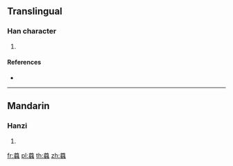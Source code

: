 {{character info/new}}
==Translingual==

===Han character===
{{Han char|rn=142|rad=虫|as=15|sn=21|four=80136|canj=TWLII}}

# {{defn|Han|sort=虫15}}

====References====
* {{Han ref|kx=1102.131|hdz=42902.241|uh=8824|ud=34852|bh=F644|bd=63044}}

----

==Mandarin==

===Hanzi===
{{cmn-hanzi|pin=[[qiū]] ([[qiu1]])|wg=ch'iu<sup>1</sup>}}

# {{defn|lang=cmn|sort=虫15}}

[[fr:蠤]]
[[pl:蠤]]
[[th:蠤]]
[[zh:蠤]]